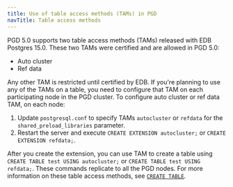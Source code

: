 ```yaml
---
title: Use of table access methods (TAMs) in PGD
navTitle: Table access methods
---
```


PGD 5.0 supports two table access methods (TAMs) released with EDB Postgres 15.0. These
two TAMs were certified and are allowed in PGD 5.0:

 * Auto cluster
 * Ref data

Any other TAM is restricted until certified by EDB. If you're planning to use
any of the TAMs on a table, you need to configure that TAM on
each participating node in the PGD cluster. To configure auto cluster or ref
data TAM, on each node:

1.   Update `postgresql.conf` to specify TAMs `autocluster` or `refdata` for the
    `shared_preload_libraries` parameter.
1.   Restart the server and execute `CREATE EXTENSION autocluster;` or
    `CREATE EXTENSION refdata;`.

After you create the extension, you can use TAM to create a table using `CREATE
TABLE test USING autocluster;` or `CREATE TABLE test USING refdata;`. These commands
replicate to all the PGD nodes. For more information on these table access
methods, see [`CREATE TABLE`](/epas/latest/reference/oracle_compatibility_reference/epas_compat_sql/36_create_table/).
